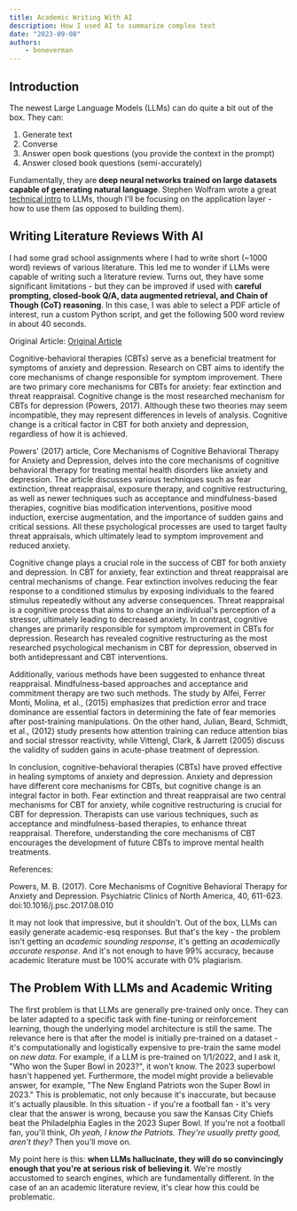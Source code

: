 ```yaml
---
title: Academic Writing With AI
description: How I used AI to summarize complex text
date: "2023-09-08"
authors:
    - beneverman
---
```


## Introduction

The newest Large Language Models (LLMs) can do quite a bit out of the box. They can:
1. Generate text
2. Converse
3. Answer open book questions (you provide the context in the prompt)
4. Answer closed book questions (semi-accurately)

Fundamentally, they are **deep neural networks trained on large datasets capable of generating natural language**. Stephen Wolfram wrote a great [technical intro](https://writings.stephenwolfram.com/2023/02/what-is-chatgpt-doing-and-why-does-it-work/) to LLMs, though I'll be focusing on the application layer - how to use them (as opposed to building them).

## Writing Literature Reviews With AI

I had some grad school assignments where I had to write short (~1000 word) reviews of various literature. This led me to wonder if LLMs were capable of writing such a literature review. Turns out, they have some significant limitations - but they can be improved if used with **careful prompting, closed-book Q/A, data augmented retrieval, and Chain of Though (CoT) reasoning**. In this case, I was able to select a PDF article of interest, run a custom Python script, and get the following 500 word review in about 40 seconds.

<Callout> Original Article: [Original Article]() </Callout>

<Card className='mt-4 text-sm sm:text-base'>
Cognitive-behavioral therapies (CBTs) serve as a beneficial treatment for symptoms of anxiety and depression. Research on CBT aims to identify the core mechanisms of change responsible for symptom improvement. There are two primary core mechanisms for CBTs for anxiety: fear extinction and threat reappraisal. Cognitive change is the most researched mechanism for CBTs for depression (Powers, 2017). Although these two theories may seem incompatible, they may represent differences in levels of analysis. Cognitive change is a critical factor in CBT for both anxiety and depression, regardless of how it is achieved.

Powers' (2017) article, Core Mechanisms of Cognitive Behavioral Therapy for Anxiety and Depression, delves into the core mechanisms of cognitive behavioral therapy for treating mental health disorders like anxiety and depression. The article discusses various techniques such as fear extinction, threat reappraisal, exposure therapy, and cognitive restructuring, as well as newer techniques such as acceptance and mindfulness-based therapies, cognitive bias modification interventions, positive mood induction, exercise augmentation, and the importance of sudden gains and critical sessions. All these psychological processes are used to target faulty threat appraisals, which ultimately lead to symptom improvement and reduced anxiety.

Cognitive change plays a crucial role in the success of CBT for both anxiety and depression. In CBT for anxiety, fear extinction and threat reappraisal are central mechanisms of change. Fear extinction involves reducing the fear response to a conditioned stimulus by exposing individuals to the feared stimulus repeatedly without any adverse consequences. Threat reappraisal is a cognitive process that aims to change an individual's perception of a stressor, ultimately leading to decreased anxiety. In contrast, cognitive changes are primarily responsible for symptom improvement in CBTs for depression. Research has revealed cognitive restructuring as the most researched psychological mechanism in CBT for depression, observed in both antidepressant and CBT interventions.

Additionally, various methods have been suggested to enhance threat reappraisal. Mindfulness-based approaches and acceptance and commitment therapy are two such methods. The study by Alfei, Ferrer Monti, Molina, et al., (2015) emphasizes that prediction error and trace dominance are essential factors in determining the fate of fear memories after post-training manipulations. On the other hand, Julian, Beard, Schmidt, et al., (2012) study presents how attention training can reduce attention bias and social stressor reactivity, while Vittengl, Clark, & Jarrett (2005) discuss the validity of sudden gains in acute-phase treatment of depression.

In conclusion, cognitive-behavioral therapies (CBTs) have proved effective in healing symptoms of anxiety and depression. Anxiety and depression have different core mechanisms for CBTs, but cognitive change is an integral factor in both. Fear extinction and threat reappraisal are two central mechanisms for CBT for anxiety, while cognitive restructuring is crucial for CBT for depression. Therapists can use various techniques, such as acceptance and mindfulness-based therapies, to enhance threat reappraisal. Therefore, understanding the core mechanisms of CBT encourages the development of future CBTs to improve mental health treatments.

References:

Powers, M. B. (2017). Core Mechanisms of Cognitive Behavioral Therapy for Anxiety and Depression. Psychiatric Clinics of North America, 40, 611-623. doi:10.1016/j.psc.2017.08.010

</Card>

It may not look that impressive, but it shouldn't. Out of the box, LLMs can easily generate academic-esq responses. But that's the key - the problem isn't getting an *academic sounding response*, it's getting an *academically accurate response*. And it's not enough to have 99% accuracy, because academic literature must be 100% accurate with 0% plagiarism.

## The Problem With LLMs and Academic Writing

The first problem is that LLMs are generally pre-trained only once. They can be later adapted to a specific task with fine-tuning or reinforcement learning, though the underlying model architecture is still the same. The relevance here is that after the model is initially pre-trained on a dataset - it's computationally and logistically expensive to pre-train the same model on *new data*. For example, if a LLM is pre-trained on 1/1/2022, and I ask it, "Who won the Super Bowl in 2023?", it won't know. The 2023 superbowl hasn't happened yet. Furthermore, the model might provide a believable answer, for example, "The New England Patriots won the Super Bowl in 2023." This is problematic, not only because it's inaccurate, but because it's actually plausible. In this situation - if you're a football fan - it's very clear that the answer is wrong, because you saw the Kansas City Chiefs beat the Philadelphia Eagles in the 2023 Super Bowl. If you're not a football fan, you'll think, *Oh yeah, I know the Patriots. They're usually pretty good, aren't they?* Then you'll move on.

My point here is this: **when LLMs hallucinate, they will do so convincingly enough that you're at serious risk of believing it**. We're mostly accustomed to search engines, which are fundamentally different. In the case of an an academic literature review, it's clear how this could be problematic.